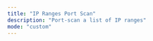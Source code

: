 ```yaml
---
title: "IP Ranges Port Scan"
description: "Port-scan a list of IP ranges"
mode: "custom"
---
```



<WorkflowPage 
title="IP Ranges Port Scan"
category="Attack Surface Management"
description="Port-scan a list of IP ranges"
createdOn="29 June, 2022"
author="trickest-mhmdiaa"
workflowUrl="https://editor.staging.trickest.io/preview?workflow_url=https://trickest-public-workflow.s3.eu-central-1.amazonaws.com/19e5c745-fef4-46a1-9ba3-63f39a6a8329.json"
id="19e5c745-fef4-46a1-9ba3-63f39a6a8329"
/>